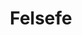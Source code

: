 ---
title: Felsefe
description: Türkiye Bilim Olimpiyatları Mezunları Topluluğu'nca felsefe olimpiyatı için hazırlanan kaynaklar ve dış kaynaklar yer almaktadır.
tags: [felsefe, olimpiyatlar]
---